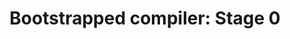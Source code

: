 ---
title: 'Bootstrapped compiler: Stage 0'
description: >-
  Defining a simple programming language and writing a compiler for it in
  assembly
draft: false
changes:
  - date: 2024-11-20
    author: '1'
    comment: Initial post
---